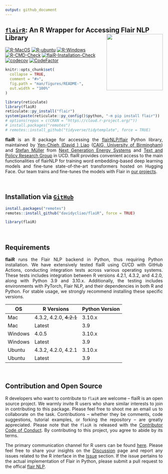 ```yaml
---
output: github_document
---
```


## <u>`flairR`</u>: An R Wrapper for Accessing Flair NLP Library <img src="man/figures/logo.png" align="right" width="180"/>

[![R-MacOS](https://github.com/davidycliao/flaiR/actions/workflows/r_macos.yml/badge.svg)](https://github.com/davidycliao/flaiR/actions/workflows/r_macos.yml)
[![R-ubuntu](https://github.com/davidycliao/flaiR/actions/workflows/r_ubuntu.yaml/badge.svg)](https://github.com/davidycliao/flaiR/actions/workflows/r_ubuntu.yaml)
[![R-Windows](https://github.com/davidycliao/flaiR/actions/workflows/r_window.yml/badge.svg)](https://github.com/davidycliao/flaiR/actions/workflows/r_window.yml)
[![R-CMD-Check](https://github.com/davidycliao/flaiR/actions/workflows/r.yml/badge.svg)](https://github.com/davidycliao/flaiR/actions/workflows/r.yml)
[![flaiR-Installation-Check](https://github.com/davidycliao/flaiR/actions/workflows/R-CMD-check.yml/badge.svg)](https://github.com/davidycliao/flaiR/actions/workflows/R-CMD-check.yml)
[![codecov](https://codecov.io/gh/davidycliao/flaiR/graph/badge.svg?token=CPIBIB6L78)](https://codecov.io/gh/davidycliao/flaiR)
[![CodeFactor](https://www.codefactor.io/repository/github/davidycliao/flair/badge)](https://www.codefactor.io/repository/github/davidycliao/flair)

<!-- README.md is generated from README.Rmd. Please edit that file -->

```r
knitr::opts_chunk$set(
  collapse = TRUE,
  comment = "#>",
  fig.path = "man/figures/README-",
  out.width = "100%"
)
```

```r
library(reticulate)
library(flaiR)
reticulate::py_install("flair")
system(paste(reticulate::py_config()$python, "-m pip install flair"))
# options(repos = c(CRAN = "https://cloud.r-project.org/"))
# install.packages("remotes")
# remotes::install_github("tidyverse/tidytemplate", force = TRUE)
```

<div style="text-align: justify">

__flaiR__ is an R package for accessing the [flairNLP/flair](flairNLP/flair) Python library, maintained by [Yen-Chieh (David ) Liao](https://davidycliao.github.io) ([CAIG, University of Birmingham]()) and  [Stefan Müller](https://muellerstefan.net) from [Next Generation Energy Systems](https://www.nexsys-energy.ie) and [Text and Policy Research Group](https://text-and-policy.com) in UCD. flaiR provides convenient access to the main functionalities of flairNLP for training word embedding-based deep learning models and fine-tune state-of-the-art transformers hosted on Hugging Face. Our team trains and fine-tunes the models with Flair in [our projects]().

</div>


<br>


## Installation via  <u>__`GitHub`__</u>

```r
install.packages("remotes")
remotes::install_github("davidycliao/flaiR", force = TRUE)
```

```r
library(flaiR)
```

<br>

## Requirements 

<div style="text-align: justify">

__flaiR__ runs the Flair NLP backend in Python, thus requiring Python installation. We have extensively tested flaiR using CI/CD with GitHub Actions, conducting integration tests across various operating systems. These tests includes integration between R versions 4.2.1, 4.3.2, and 4.2.0, along with Python 3.9 and 3.10.x. Additionally, the testing includes environments with PyTorch, Flair NLP, and their dependencies in both R and Python. For stable usage, we strongly recommend installing these specific versions.

| OS      | R Versions                 | Python Version |
|---------|----------------------------|----------------|
| Mac     | 4.3.2, 4.2.0, ~~4.2.1~~    | 3.10.x         |
| Mac     | Latest                     | 3.9            |
| Windows | 4.0.5                      | 3.10.x         |
| Windows | Latest                     | 3.9            |
| Ubuntu  | 4.3.2, 4.2.0, 4.2.1        | 3.10.x         |
| Ubuntu  | Latest                     | 3.9            |



<br>

</div>


## Contribution and Open Source


<div style="text-align: justify">

R developers who want to contribute to `flaiR` are welcome – flaiR is an open source project. We warmly invite R users who share similar interests to join in contributing to this package. Please feel free to shoot me an email us to collaborate on the task. Contributions – whether they be comments, code suggestions, tutorial examples, or forking the repository – are greatly appreciated. Please note that the `flaiR` is released with the [Contributor Code of Conduct](https://github.com/davidycliao/flaiR/blob/master/CONDUCT.md). By contributing to this project, you agree to abide by its terms. 

The primary communication channel for R users can be found [here](https://github.com/davidycliao/flaiR/discussions). Please feel free to share your insights on the [Discussion](https://github.com/davidycliao/flaiR/discussions) page and report any issues related to the R interface in the [Issue](https://github.com/davidycliao/flaiR/issues) section. If the issue pertains to the actual implementation of Flair in Python, please submit a pull request to the offical [flair NLP](https://github.com/flairnlp/flair). 


</div>

<br>





